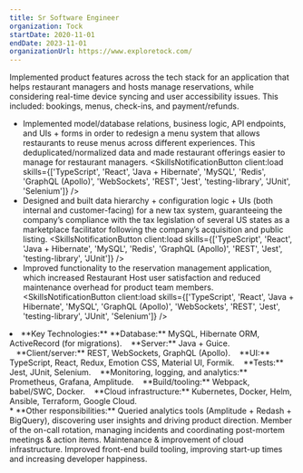 ```yaml
---
title: Sr Software Engineer
organization: Tock
startDate: 2020-11-01
endDate: 2023-11-01
organizationUrl: https://www.exploretock.com/
---
```


Implemented product features across the tech stack for an application that helps restaurant managers and hosts manage reservations, while considering real-time device syncing and user accessibility issues. This included: bookings, menus, check-ins, and payment/refunds.

* Implemented model/database relations, business logic, API endpoints, and UIs + forms in order to redesign a menu system that allows restaurants to reuse menus across different experiences. This deduplicated/normalized data and made restaurant offerings easier to manage for restaurant managers. <SkillsNotificationButton client:load skills={['TypeScript', 'React', 'Java + Hibernate', 'MySQL', 'Redis', 'GraphQL (Apollo)', 'WebSockets', 'REST', 'Jest', 'testing-library', 'JUnit', 'Selenium']} />
* Designed and built data hierarchy + configuration logic + UIs (both internal and customer-facing) for a new tax system, guaranteeing the company’s compliance with the tax legislation of several US states as a marketplace facilitator following the company’s acquisition and public listing. <SkillsNotificationButton client:load skills={['TypeScript', 'React', 'Java + Hibernate', 'MySQL', 'Redis', 'GraphQL (Apollo)', 'REST', 'Jest', 'testing-library', 'JUnit']} />
* Improved functionality to the reservation management application, which increased Restaurant Host user satisfaction and reduced maintenance overhead for product team members. <SkillsNotificationButton client:load skills={['TypeScript', 'React', 'Java + Hibernate', 'MySQL', 'GraphQL (Apollo)', 'WebSockets', 'REST', 'Jest', 'testing-library', 'JUnit', 'Selenium']} />
<li class="print-only">**Key Technologies:** **Database:** MySQL, Hibernate ORM, ActiveRecord (for migrations). &nbsp;&nbsp;&nbsp;**Server:** Java + Guice. &nbsp;&nbsp;&nbsp;**Client/server:** REST, WebSockets, GraphQL (Apollo). &nbsp;&nbsp;&nbsp;**UI:** TypeScript, React, Redux, Emotion CSS, Material UI, Formik. &nbsp;&nbsp;&nbsp;**Tests:** Jest, JUnit, Selenium. &nbsp;&nbsp;&nbsp;**Monitoring, logging, and analytics:** Prometheus, Grafana, Amplitude. &nbsp;&nbsp;&nbsp;**Build/tooling:** Webpack, babel/SWC, Docker. &nbsp;&nbsp;&nbsp;**Cloud infrastructure:** Kubernetes, Docker, Helm, Ansible, Terraform, Google Cloud.</li>
* **Other responsibilities:** Queried analytics tools (Amplitude + Redash + BigQuery), discovering user insights and driving product direction. Member of the on-call rotation, managing incidents and coordinating post-mortem meetings & action items. Maintenance & improvement of cloud infrastructure. Improved front-end build tooling, improving start-up times and increasing developer happiness. <SkillsNotificationButton client:load skills={['Node.js', 'Kubernetes', 'Docker', 'Helm', 'Terraform', 'Ansible', 'Prometheus', 'Google Cloud']} />

